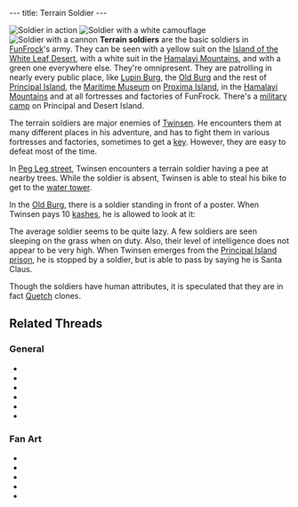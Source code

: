 ---
title: Terrain Soldier
---

{{twinsunica import}}{{Infobox Enemy
 |image=
 |race=quetch
 |gender=male
 |size=average
 |lba1=yes
 |lba2=
 |alignment=funfrock
 |occupation=Guard
 |requires=none
 |melee=yes
 |ranged=yes
 |magic=
 |explosive=
 |range=30 paces
 |speed=14.4kph average; 18kph maximum
 |damage=11%
 |rate=1 second
 |reaction=Doesn't move
 |recovery=0.3 seconds
}}

[[Image:Lba ingame terrain soldier.jpg|thumb|Soldier in action]]
[[Image:Whtsoldier.gif|thumb|Soldier with a white camouflage]]
[[Image:Soldier2.gif|thumb|Soldier with a cannon]]
'''Terrain soldiers''' are the basic soldiers in [[FunFrock]]'s army. They can be seen with a yellow suit on the [[Island of the White Leaf Desert]], with a white suit in the [[Hamalayi Mountains]], and with a green one everywhere else. They're omnipresent. They are patrolling in nearly every public place, like [[Lupin Burg]], the [[Old Burg]] and the rest of [[Principal Island]], the [[Maritime Museum]] on [[Proxima Island]], in the [[Hamalayi Mountains]] and at all fortresses and factories of FunFrock. There's a [[military camp]] on Principal and Desert Island.

The terrain soldiers are major enemies of [[Twinsen]]. He encounters them at many different places in his adventure, and has to fight them in various fortresses and factories, sometimes to get a [[key]]. However, they are easy to defeat most of the time.

In [[Peg Leg street]], Twinsen encounters a terrain soldier having a pee at nearby trees. While the soldier is absent, Twinsen is able to steal his bike to get to the [[water tower]].

In the [[Old Burg]], there is a soldier standing in front of a poster. When Twinsen pays 10 [[kashes]], he is allowed to look at it:

{{Quote
 |quote=Young male quetch seeks young female rabbibunny for friendship (and maybe more...)
 |character=The poster in Old Burg}}

The average soldier seems to be quite lazy. A few soldiers are seen sleeping on the grass when on duty. Also, their level of intelligence does not appear to be very high. When Twinsen emerges from the [[Principal Island prison]], he is stopped by a soldier, but is able to pass by saying he is Santa Claus.

Though the soldiers have human attributes, it is speculated that they are in fact [[Quetch]] clones.

==Related Threads==
===General===
* {{thread|id=6796|title=Quetch soldiers: the ultimate theory}}
* {{thread|id=6845|title=Zzzzoldierz, kill that wife!}}
* {{thread|id=1128|title=There are NO quetchclones}}
* {{thread|id=4474|title=Eureeka!!}}
* {{thread|id=587|title=hmm...}}
* {{thread|id=250|title=The funny and rude bits in LBA...}}
===Fan Art===
* {{thread|id=10468|title=1997 LBA drawings done when I still a schoolboy}}
* {{thread|id=10242|title=Random collection}}
* {{thread|id=9129|title=First attempt in 2D animation :D}}
* {{post|id=112171|title=Lba3}}
* {{thread|id=6816|title=Hamalayi Soldier}}